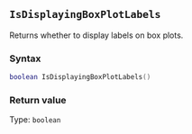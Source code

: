 ::: {.minipage data-latex="{\textwidth}"}
## `IsDisplayingBoxPlotLabels`

Returns whether to display labels on box plots.

### Syntax {-}

``` .lua
boolean IsDisplayingBoxPlotLabels()
```

### Return value {-}

Type: `boolean`
:::
